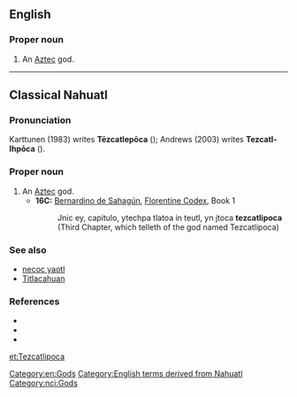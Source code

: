==English==
{{wikipedia}}

===Proper noun===
{{en-proper noun}}

# An [[Aztec]] god.

[[Category:en:Gods]]
[[Category:English terms derived from Nahuatl]]

----

==Classical Nahuatl==

===Pronunciation===
Karttunen (1983) writes '''Tēzcatlepōca''' ({{IPA|/teːskatɬepoːka/|lang=nci}}); Andrews (2003) writes '''Tezcatl-Ihpōca''' ({{IPA|/teskatɬiʔpoːka/|lang=nci}}).

===Proper noun===
{{head|nci|proper noun}}

# An [[Aztec]] god.
#* '''16C:''' [[w:Bernardino de Sahagún|Bernardino de Sahagún]], [[w:Florentine Codex|Florentine Codex]], Book 1
#*: Jnic ey, capitulo, ytechpa tlatoa in teutl, yn jtoca '''tezcatlipoca'''
#*: (Third Chapter, which telleth of the god named Tezcatlipoca)

===See also===
* [[necoc yaotl]]
* [[Titlacahuan]]

===References===
* {{reference-book |author=Andrews, J. Richard |year=2003 |title=Introduction to Classical Nahuatl |edition=rev. ed. |location=Norman |publisher=University of Oklahoma Press |pages=p. 604}}
* {{reference-book |author=Karttunen, Frances |year=1983 |title=An Analytical Dictionary of Nahuatl |location=Austin |publisher=University of Texas Press |pages=p. 239}}
* {{reference-book |author=Sahagún, Bernardino de |year=1981 |title=Florentine Codex, Book 1 - The Gods |others=trans. by Arthur J. O. Anderson and Charles E. Dibble |location=Salt Lake City |publisher=University of Utah Press |pages=p. 5}}

[[Category:nci:Gods]]

[[et:Tezcatlipoca]]